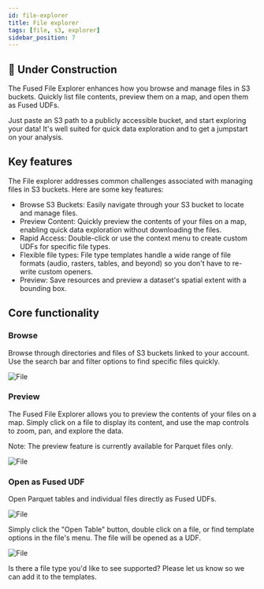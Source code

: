 ```yaml
---
id: file-explorer
title: File explorer
tags: [file, s3, explorer]
sidebar_position: 7
---
```



## <Tag color="#D1E550" fontColor="#141414" >🚧 Under Construction</Tag>


The Fused File Explorer enhances how you browse and manage files in S3 buckets. Quickly list file contents, preview them on a map, and open them as Fused UDFs.

Just paste an S3 path to a publicly accessible bucket, and start exploring your data! It's well suited for quick data exploration and to get a jumpstart on your analysis.


## Key features

The File explorer addresses common challenges associated with managing files in S3 buckets. Here are some key features:

- Browse S3 Buckets: Easily navigate through your S3 bucket to locate and manage files.
- Preview Content: Quickly preview the contents of your files on a map, enabling quick data exploration without downloading the files.
- Rapid Access: Double-click or use the context menu to create custom UDFs for specific file types.
- Flexible file types: File type templates handle a wide range of file formats (audio, rasters, tables, and beyond) so you don't have to re-write custom openers.
- Preview: Save resources and preview a dataset's spatial extent with a bounding box.

## Core functionality

### Browse

Browse through directories and files of S3 buckets linked to your account. Use the search bar and filter options to find specific files quickly.


<div style={{textAlign: 'center'}}>
<img src={ImgFe2} alt="File" style={{width: 600}} />
</div>


### Preview

The Fused File Explorer allows you to preview the contents of your files on a map. Simply click on a file to display its content, and use the map controls to zoom, pan, and explore the data.

Note: The preview feature is currently available for Parquet files only.


<div style={{textAlign: 'center'}}>
<img src={ImgFe1} alt="File" style={{width: 600}} />
</div>

### Open as Fused UDF

Open Parquet tables and individual files directly as Fused UDFs.


<div style={{textAlign: 'center'}}>
<img src={ImgFee} alt="File" style={{width: 600}} />
</div>

Simply click the "Open Table" button, double click on a file, or find template options in the file's menu. The file will be opened as a UDF.


<div style={{textAlign: 'center'}}>
<img src={ImgFe3} alt="File" style={{width: 200}} />
</div>

Is there a file type you'd like to see supported? Please let us know so we can add it to the templates.
